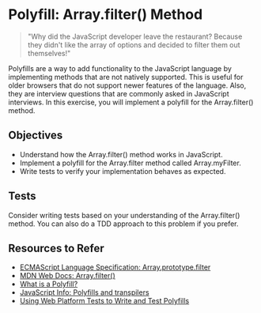 # Polyfill: Array.filter() Method

> "Why did the JavaScript developer leave the restaurant? Because they didn't like the array of options and decided to filter them out themselves!"

Polyfills are a way to add functionality to the JavaScript language by implementing methods that are not natively supported. This is useful for older browsers that do not support newer features of the language. Also, they are interview questions that are commonly asked in JavaScript interviews. In this exercise, you will implement a polyfill for the Array.filter() method.

## Objectives

- Understand how the Array.filter() method works in JavaScript.
- Implement a polyfill for the Array.filter method called Array.myFilter.
- Write tests to verify your implementation behaves as expected.

## Tests

Consider writing tests based on your understanding of the Array.filter() method. You can also do a TDD approach to this problem if you prefer.

## Resources to Refer

- [ECMAScript Language Specification: Array.prototype.filter](https://tc39.es/ecma262/multipage/indexed-collections.html#sec-array.prototype.filter)
- [MDN Web Docs: Array.filter()](https://developer.mozilla.org/en-US/docs/Web/JavaScript/Reference/Global_Objects/Array/filter)
- [What is a Polyfill?](https://remysharp.com/2010/10/08/what-is-a-polyfill)
- [JavaScript Info: Polyfills and transpilers](https://javascript.info/polyfills)
- [Using Web Platform Tests to Write and Test Polyfills](https://www.oddbird.net/2023/05/01/web-platform-tests-polyfills/)
